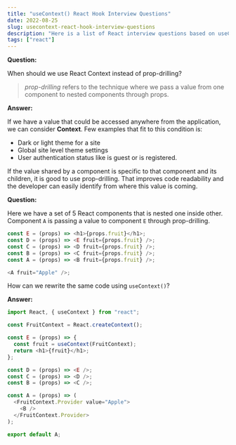 ```yaml
---
title: "useContext() React Hook Interview Questions"
date: 2022-08-25
slug: usecontext-react-hook-interview-questions
description: "Here is a list of React interview questions based on useContext() hook. useContext() hook is used to get the context value in a functional component"
tags: ["react"]
---
```



**Question:**

When should we use React Context instead of prop-drilling?

> _prop-drilling_ refers to the technique where we pass a value from one component to nested components through props.

**Answer:**

If we have a value that could be accessed anywhere from the application, we can consider **Context**. Few examples that fit to this condition is:

- Dark or light theme for a site
- Global site level theme settings
- User authentication status like is guest or is registered.

If the value shared by a component is specific to that component and its children, it is good to use prop-drilling. That improves code readability and the developer can easily identify from where this value is coming.

<Divider />

**Question:**

Here we have a set of 5 React components that is nested one inside other. Component `A` is passing a value to component `E` through prop-drilling.

```javascript
const E = (props) => <h1>{props.fruit}</h1>;
const D = (props) => <E fruit={props.fruit} />;
const C = (props) => <D fruit={props.fruit} />;
const B = (props) => <C fruit={props.fruit} />;
const A = (props) => <B fruit={props.fruit} />;

<A fruit="Apple" />;
```

How can we rewrite the same code using `useContext()`?

**Answer:**

```javascript
import React, { useContext } from "react";

const FruitContext = React.createContext();

const E = (props) => {
  const fruit = useContext(FruitContext);
  return <h1>{fruit}</h1>;
};

const D = (props) => <E />;
const C = (props) => <D />;
const B = (props) => <C />;

const A = (props) => (
  <FruitContext.Provider value="Apple">
    <B />
  </FruitContext.Provider>
);

export default A;
```
